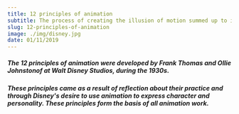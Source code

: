 ```yaml
---
title: 12 principles of animation
subtitle: The process of creating the illusion of motion summed up to its essentials
slug: 12-principles-of-animation
image: ./img/disney.jpg
date: 01/11/2019
---
```


##### The 12 principles of animation were developed by Frank Thomas and Ollie Johnstonof at Walt Disney Studios, during the 1930s.    
      
##### These principles came as a result of reflection about their practice and through Disney's desire to use animation to express character and personality. These principles form the basis of all animation work.